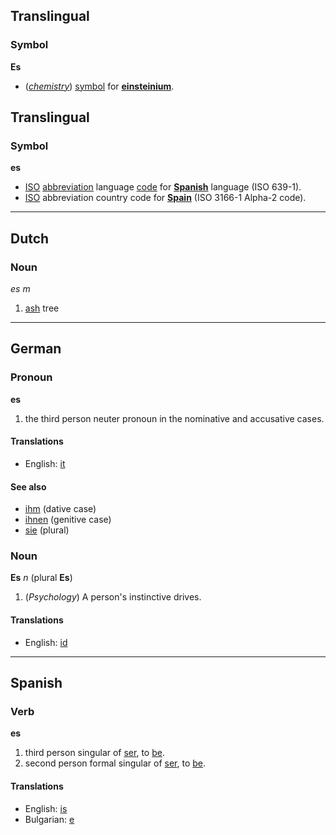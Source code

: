 ==Translingual==
===Symbol===
'''Es'''

* (''[[chemistry]]'') [[symbol]] for '''[[einsteinium]]'''.

==Translingual==
===Symbol===
'''es'''

*[[ISO]] [[abbreviation]] language [[code]] for '''[[Spanish]]''' language (ISO 639-1).
*[[ISO]] abbreviation country code for '''[[Spain]]''' (ISO 3166-1 Alpha-2 code). 

----
==Dutch==
===Noun===
''es'' ''m''

#[[ash]] tree

----
==German==
===Pronoun===
'''es'''

#the third person neuter pronoun in the nominative and accusative cases.

====Translations====
*English: [[it]]

====See also====
*[[ihm]] (dative case)
*[[ihnen]] (genitive case)
*[[sie]] (plural)

===Noun===
'''Es''' ''n'' (plural '''Es''')

# (''Psychology'') A person's instinctive drives.

====Translations====
*English: [[id]]

----
==Spanish==
===Verb===
'''es'''

#third person singular of [[ser]], to [[be]].
#second person formal singular of [[ser]], to [[be]].

====Translations====
*English: [[is]]
*Bulgarian: [[е]]